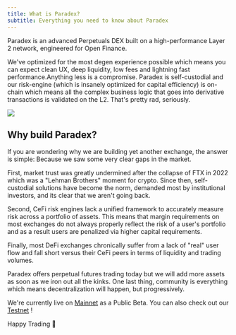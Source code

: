 ```yaml
---
title: What is Paradex?
subtitle: Everything you need to know about Paradex
---
```


Paradex is an advanced Perpetuals DEX built on a high-performance Layer 2 network, engineered for Open Finance.

We've optimized for the most degen experience possible which means you can expect clean UX, deep liquidity, low fees and lightning fast performance.Anything less is a compromise. Paradex is self-custodial and our risk-engine (which is insanely optimized for capital efficiency) is on-chain which means all the complex business logic that goes into derivative transactions is validated on the L2. That's pretty rad, seriously.

<Frame caption="Paradex blends the best of CeFi and DeFi">
<img src="../assets/what-is-paradex.png" />
</Frame>

## Why build Paradex?
If you are wondering why we are building yet another exchange, the answer is simple: Because we saw some very clear gaps in the market.

First, market trust was greatly undermined after the collapse of FTX in 2022 which was a "Lehman Brothers" moment for crypto. Since then, self-custodial solutions have become the norm, demanded most by institutional investors, and its clear that we aren't going back.

Second, CeFi risk engines lack a unified framework to accurately measure risk across a portfolio of assets. This means that margin requirements on most exchanges do not always properly reflect the risk of a user's portfolio and as a result users are penalized via higher capital requirements.

Finally, most DeFi exchanges chronically suffer from a lack of "real" user flow and fall short versus their CeFi peers in terms of liquidity and trading volumes.

Paradex offers perpetual futures trading today but we will add more assets as soon as we iron out all the kinks. One last thing, community is everything which means decentralization will happen, but progressively.

We're currently live on [Mainnet](https://app.paradex.trade/futures) as a Public Beta. You can also check out our [Testnet](https://app.testnet.paradex.trade/) !

Happy Trading 💜